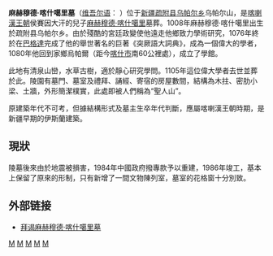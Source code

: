 {{unreferenced|time=2010-06-22T06:52:16+00:00}}
'''麻赫穆德·喀什噶里墓'''（[[维吾尔语|维吾尔语]]：'''{{lang|ug|مەھمۇد قەشقىرى مازار}}''' ''{{transl|维吾尔语|Mehmud Qeshqeri Mazar}}''）位于[[新疆维吾尔自治区|新疆]][[疏附县|疏附县]][[乌帕尔乡|乌帕尔乡]]乌帕尔山，是[[喀喇漢王朝|喀喇漢王朝]]侯賽因大汗的兒子[[麻赫穆德·喀什噶里|麻赫穆德·喀什噶里]]墓葬。1008年麻赫穆德·喀什噶里出生於疏附县乌帕尔乡。由於殘酷的宮廷政變使他遠走他鄉致力學術研究，1076年終於在[[巴格達|巴格達]]完成了他的舉世著名的巨著《突厥語大詞典》，成為一個偉大的學者，1080年他回到家鄉烏帕爾（距今[[喀什市|喀什市]]南60公裡處），成立了學館。

此地有清泉山巒，水草古樹，適於靜心研究學問。1105年這位偉大學者去世並葬於此。陵園有墓門、墓室及禮拜、誦經、寄宿的房屋數間，結構為木拄、密肋小梁、土牆，外形簡潔樸實，此處即被人們稱為“聖人山”。

原建築年代不可考，但據結構形式及墓主生卒年代判斷，應屬喀喇漢王朝時期，是新疆早期的伊斯蘭建築。

==現狀==
陵墓後來由於地震被損害，1984年中國政府撥專款予以重建，1986年竣工，基本上保留了原來的形制，只有新增了一間文物陳列室，墓室的花格窗十分別致。

== 外部链接 ==
*[http://www.tianshannet.com.cn/GB/channel8/923/200512/19/210344.html 拜谒麻赫穆德·喀什噶里墓]

{{新疆全国重点文物保护单位}}
[[Category:新疆全国重点文物保护单位|M]]
[[Category:喀什文物保护单位|M]]
[[Category:喀什墓葬|M]]
[[Category:疏附县|M]]
[[Category:喀喇漢王朝|M]]